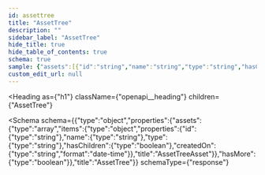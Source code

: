 ```yaml
---
id: assettree
title: "AssetTree"
description: ""
sidebar_label: "AssetTree"
hide_title: true
hide_table_of_contents: true
schema: true
sample: {"assets":[{"id":"string","name":"string","type":"string","hasChildren":true,"createdOn":"2024-07-29T15:51:28.071Z"}],"hasMore":true}
custom_edit_url: null
---
```



<Heading
  as={"h1"}
  className={"openapi__heading"}
  children={"AssetTree"}
>
</Heading>





<Schema
  schema={{"type":"object","properties":{"assets":{"type":"array","items":{"type":"object","properties":{"id":{"type":"string"},"name":{"type":"string"},"type":{"type":"string"},"hasChildren":{"type":"boolean"},"createdOn":{"type":"string","format":"date-time"}},"title":"AssetTreeAsset"}},"hasMore":{"type":"boolean"}},"title":"AssetTree"}}
  schemaType={"response"}
>
  
</Schema>
            